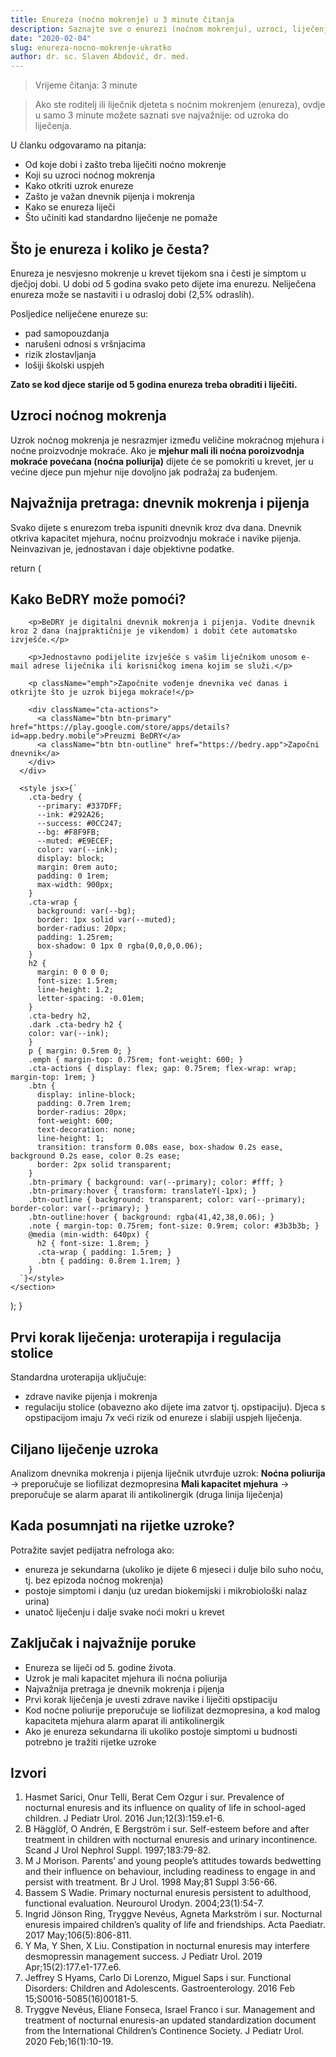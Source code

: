 ```yaml
---
title: Enureza (noćno mokrenje) u 3 minute čitanja
description: Saznajte sve o enurezi (noćnom mokrenju), uzroci, liječenje, dnevnik mokrenja i pijenja. BeDRY aplikacija pomaže roditeljima i liječnicima u ciljanom liječenju.
date: "2020-02-04"
slug: enureza-nocno-mokrenje-ukratko
author: dr. sc. Slaven Abdović, dr. med.
---
```


> Vrijeme čitanja: 3 minute

> Ako ste roditelj ili liječnik djeteta s noćnim mokrenjem (enureza), ovdje u samo 3 minute možete saznati sve najvažnije: od uzroka do liječenja.

U članku odgovaramo na pitanja:
- Od koje dobi i zašto treba liječiti noćno mokrenje
- Koji su uzroci noćnog mokrenja
- Kako otkriti uzrok enureze
- Zašto je važan dnevnik pijenja i mokrenja
- Kako se enureza liječi
- Što učiniti kad standardno liječenje ne pomaže

## Što je enureza i koliko je česta?

Enureza je nesvjesno mokrenje u krevet tijekom sna i česti je simptom u dječjoj dobi.
U dobi od 5 godina svako peto dijete ima enurezu.
Neliječena enureza može se nastaviti i u odrasloj dobi (2,5% odraslih).

Posljedice neliječene enureze su:
- pad samopouzdanja
- narušeni odnosi s vršnjacima
- rizik zlostavljanja
- lošiji školski uspjeh

**Zato se kod djece starije od 5 godina enureza treba obraditi i liječiti.**

## Uzroci noćnog mokrenja

Uzrok noćnog mokrenja je nesrazmjer između veličine mokraćnog mjehura i noćne proizvodnje mokraće. Ako je **mjehur mali ili noćna poroizvodnja mokraće povećana (noćna poliurija)** dijete će se pomokriti u krevet, jer u većine djece pun mjehur nije dovoljno jak podražaj za buđenjem.

## Najvažnija pretraga: dnevnik mokrenja i pijenja

Svako dijete s enurezom treba ispuniti dnevnik kroz dva dana.
Dnevnik otkriva kapacitet mjehura, noćnu proizvodnju mokraće i navike pijenja.
Neinvazivan je, jednostavan i daje objektivne podatke.

  return (
    <section className="cta-bedry" role="region" aria-labelledby="cta-bedry-title">
      <div className="cta-wrap">
        <h2 id="cta-bedry-title">Kako BeDRY može pomoći?</h2>

        <p>BeDRY je digitalni dnevnik mokrenja i pijenja. Vodite dnevnik kroz 2 dana (najpraktičnije je vikendom) i dobit ćete automatsko izvješće.</p>

        <p>Jednostavno podijelite izvješće s vašim liječnikom unosom e-mail adrese liječnika ili korisničkog imena kojim se služi.</p>

        <p className="emph">Započnite vođenje dnevnika već danas i otkrijte što je uzrok bijega mokraće!</p>

        <div className="cta-actions">
          <a className="btn btn-primary" href="https://play.google.com/store/apps/details?id=app.bedry.mobile">Preuzmi BeDRY</a>
          <a className="btn btn-outline" href="https://bedry.app">Započni dnevnik</a>
        </div>
      </div>

      <style jsx>{`
        .cta-bedry {
          --primary: #337DFF;
          --ink: #292A26;
          --success: #0CC247;
          --bg: #F8F9FB;
          --muted: #E9ECEF;
          color: var(--ink);
          display: block;
          margin: 0rem auto;
          padding: 0 1rem;
          max-width: 900px;
        }
        .cta-wrap {
          background: var(--bg);
          border: 1px solid var(--muted);
          border-radius: 20px;
          padding: 1.25rem;
          box-shadow: 0 1px 0 rgba(0,0,0,0.06);
        }
        h2 {
          margin: 0 0 0 0;
          font-size: 1.5rem;
          line-height: 1.2;
          letter-spacing: -0.01em;
        }
        .cta-bedry h2,
        .dark .cta-bedry h2 {
        color: var(--ink);
        }
        p { margin: 0.5rem 0; }
        .emph { margin-top: 0.75rem; font-weight: 600; }
        .cta-actions { display: flex; gap: 0.75rem; flex-wrap: wrap; margin-top: 1rem; }
        .btn {
          display: inline-block;
          padding: 0.7rem 1rem;
          border-radius: 20px;
          font-weight: 600;
          text-decoration: none;
          line-height: 1;
          transition: transform 0.08s ease, box-shadow 0.2s ease, background 0.2s ease, color 0.2s ease;
          border: 2px solid transparent;
        }
        .btn-primary { background: var(--primary); color: #fff; }
        .btn-primary:hover { transform: translateY(-1px); }
        .btn-outline { background: transparent; color: var(--primary); border-color: var(--primary); }
        .btn-outline:hover { background: rgba(41,42,38,0.06); }
        .note { margin-top: 0.75rem; font-size: 0.9rem; color: #3b3b3b; }
        @media (min-width: 640px) {
          h2 { font-size: 1.8rem; }
          .cta-wrap { padding: 1.5rem; }
          .btn { padding: 0.8rem 1.1rem; }
        }
      `}</style>
    </section>
  );
}

<BedryCta />

## Prvi korak liječenja: uroterapija i regulacija stolice

Standardna uroterapija uključuje:
- zdrave navike pijenja i mokrenja
- regulaciju stolice (obavezno ako dijete ima zatvor tj. opstipaciju). Djeca s opstipacijom imaju 7x veći rizik od enureze i slabiji uspjeh liječenja.

## Ciljano liječenje uzroka

Analizom dnevnika mokrenja i pijenja liječnik utvrđuje uzrok:
**Noćna poliurija** → preporučuje se liofilizat dezmopresina
**Mali kapacitet mjehura** → preporučuje se alarm aparat ili antikolinergik (druga linija liječenja)

## Kada posumnjati na rijetke uzroke?

Potražite savjet pedijatra nefrologa ako:
- enureza je sekundarna (ukoliko je dijete 6 mjeseci i dulje bilo suho noću, tj. bez epizoda noćnog mokrenja)
- postoje simptomi i danju (uz uredan biokemijski i mikrobiološki nalaz urina)
- unatoč liječenju i dalje svake noći mokri u krevet

## Zaključak i najvažnije poruke

- Enureza se liječi od 5. godine života.
- Uzrok je mali kapacitet mjehura ili noćna poliurija
- Najvažnija pretraga je dnevnik mokrenja i pijenja
- Prvi korak liječenja je uvesti zdrave navike i liječiti opstipaciju
- Kod noćne poliurije preporučuje se liofilizat dezmopresina, a kod malog kapaciteta mjehura alarm aparat ili antikolinergik
- Ako je enureza sekundarna ili ukoliko postoje simptomi u budnosti potrebno je tražiti rijetke uzroke

## Izvori

1. Hasmet Sarici, Onur Telli, Berat Cem Ozgur i sur. Prevalence of nocturnal enuresis and its influence on quality of life in school-aged children. J Pediatr Urol. 2016 Jun;12(3):159.e1-6.
2. B Hägglöf, O Andrén, E Bergström i sur. Self-esteem before and after treatment in children with nocturnal enuresis and urinary incontinence. Scand J Urol Nephrol Suppl. 1997;183:79-82.
3. M J Morison. Parents’ and young people’s attitudes towards bedwetting and their influence on behaviour, including readiness to engage in and persist with treatment. Br J Urol. 1998 May;81 Suppl 3:56-66.
4. Bassem S Wadie. Primary nocturnal enuresis persistent to adulthood, functional evaluation. Neurourol Urodyn. 2004;23(1):54-7.
5. Ingrid Jönson Ring, Tryggve Nevéus, Agneta Markström i sur. Nocturnal enuresis impaired children’s quality of life and friendships. Acta Paediatr. 2017 May;106(5):806-811.
6. Y Ma, Y Shen, X Liu. Constipation in nocturnal enuresis may interfere desmopressin management success. J Pediatr Urol. 2019 Apr;15(2):177.e1-177.e6.
7. Jeffrey S Hyams, Carlo Di Lorenzo, Miguel Saps i sur. Functional Disorders: Children and Adolescents. Gastroenterology. 2016 Feb 15;S0016-5085(16)00181-5.
8. Tryggve Nevéus, Eliane Fonseca, Israel Franco i sur. Management and treatment of nocturnal enuresis-an updated standardization document from the International Children’s Continence Society. J Pediatr Urol. 2020 Feb;16(1):10-19.
